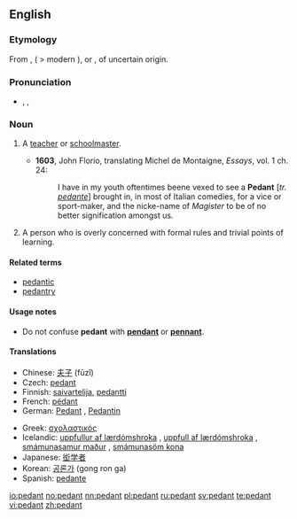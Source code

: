 {{see|pédant|Pedant}}
==English==
{{wikipedia}}
===Etymology===
From {{etyl|frm}} {{term|pedant|lang=frm}}, {{term|pedante|lang=frm}} ( > modern {{term|pédant}}), or {{etyl|it}} {{term|pedanto}}, of uncertain origin.

===Pronunciation===
* {{enPR|pĕdʹənt}}, {{IPA|/ˈpɛdənt/}}, {{SAMPA|/"pEd@nt/}}

===Noun===
{{en-noun}}

# {{obsolete}} A [[teacher]] or [[schoolmaster]].
#*'''1603''', John Florio, translating Michel de Montaigne, ''Essays'', vol. 1 ch. 24:
#*:I have in my youth oftentimes beene vexed to see a '''Pedant''' [''tr. [[pedante]]''] brought in, in most of Italian comedies, for a vice or sport-maker, and the nicke-name of ''Magister'' to be of no better signification amongst us.
# A person who is overly concerned with formal rules and trivial points of learning.

====Related terms====
* [[pedantic]]
* [[pedantry]]

====Usage notes====
* Do not confuse '''pedant''' with '''[[pendant]]''' or '''[[pennant]]'''.<!--no need to give the definitions here - that is what the links are for!-->

====Translations====
{{trans-top|person overly concerned with formal rules and trivial points of learning}}
* Chinese: [[夫子]] (fūzǐ)
* Czech: [[pedant#Czech|pedant]] {{m}}
* Finnish: [[saivartelija]], [[pedantti]]
* French: [[pédant]] {{m}}
* German: [[Pedant]] {{m}}, [[Pedantin]] {{f}}
{{trans-mid}}
* Greek: [[σχολαστικός]] {{m}}
* Icelandic: [[uppfullur af lærdómshroka]] {{m}}, [[uppfull af lærdómshroka]] {{f}}, [[smámunasamur maður]] {{m}}, [[smámunasöm kona]] {{f}}
* Japanese: [[衒学者]]
* Korean: [[공론가]] (gong ron ga)
* Spanish: [[pedante]] {{m}}
{{trans-bottom}}

[[io:pedant]]
[[no:pedant]]
[[nn:pedant]]
[[pl:pedant]]
[[ru:pedant]]
[[sv:pedant]]
[[te:pedant]]
[[vi:pedant]]
[[zh:pedant]]